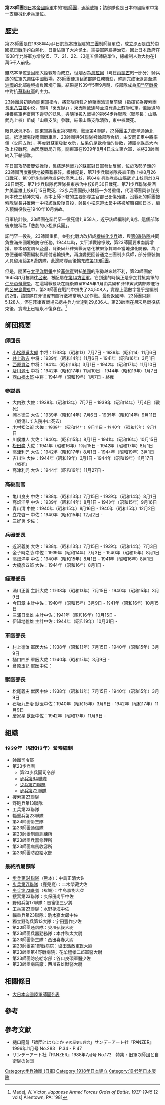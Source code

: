 {{Infobox Military Unit
|unit_name= 第23師團
|image= 
|caption=
|dates= 1938年 - 1945年
|country=[[日本帝國|日本帝國]]
|allegiance=
|branch=[[日本皇軍|日本皇軍]]
|type=[[步兵|步兵]]
|role=
|size=
|command_structure=
|garrison=[[日本|日本]][[熊本市|熊本市]]
<!-- Commanders -->
|current_commander=
|ceremonial_chief=
|colonel_of_the_regiment=
|notable_commanders=
|identification_symbol=
|identification_symbol_2=
<!-- Culture and history -->
|nickname="旭"
|patron=
|motto=
|colors=
|colors_label=
|march=
|mascot=
|battles=[[諾門罕戰役|諾門罕戰役]]<br />[[太平洋戰爭|太平洋戰爭]]
|anniversaries=
|decorations=
|battle_honours=
}}

'''第23師團'''是[[日本帝國陸軍|日本帝國陸軍]]中的1個[[師_(軍隊)|師團]]，[[通稱號|通稱號]]旭；該部隊也是日本帝國陸軍中第一支[[機械化步兵|機械化步兵]]單位。
 
==歷史==
第23師團是在1938年4月4日於[[熊本市|熊本市]]組建的三[[團_(軍隊)|團]]制師級單位，成立原因是由於[[中國抗日戰爭|中國抗日戰爭]]的白熱化，日軍佔領了大片領土，需要軍隊維持治安。因此日本政府在1938年允許軍方增設15、17、21、22、23這五個師級單位，總編制人數大約在1萬5千人前後。

雖然本單位是因應大陸戰場而成立，但是因為[[海拉爾|海拉爾]]（現在[[內蒙古|內蒙古]]的一部分）騎兵旅的駐軍先調往中國戰場，23師團便頂替該部隊任務職缺，整訓完成後派遣至[[滿洲國|滿洲國]]的北部邊境擔負國境守備。結果是1939年5至9月時，該部隊成為[[諾門罕戰役|諾門罕戰役]]中對抗[[蘇聯紅軍|蘇聯紅軍]]的主力。

23師團最初聽命[[關東軍|關東軍]]指令，將部隊所轄之偵蒐團派遣至前線（指揮官為搜索團長[[東八百蔵|東八百蔵]]中校，簡稱「東支隊」）；東支隊抵達時並沒有遇上蘇聯紅軍，但撤退時接獲蘇軍再度南下邊界的訊息，與隨後投入戰場的第64步兵聯隊（聯隊長：山縣武光上校）組成「山縣支隊」參戰，結果山縣支隊潰敗，東中校戰死。

眼見狀況不對，關東軍將戰車第3聯隊、戰車第4聯隊，23師團主力部隊通通北調。抵達戰場後兩個戰車團、23師團與64聯隊殘餘部隊合組，由安岡正臣中將率領（安岡支隊），再度對蘇軍發動攻勢，結果仍是致命性的慘敗，師團參謀長大内孜上校戰死。為因應戰局升高，關東軍在1939年8月4日成立第六軍，並將23師團納入下轄部隊。

在日軍攻勢屢屢受挫後，集結足夠戰力的蘇軍對日軍發動反擊，位於攻勢矛頭的23師團再度狠狠地被蘇聯輾碎。根據記載，第71步兵聯隊隊長森田徹上校8月26日戰死、第13野炮聯隊隊長伊勢高秀上校，第64步兵聯隊長山縣武光上校同於8月29日戰死、第71步兵聯隊代理隊長東宗治中校8月30日戰死、第71步兵聯隊長酒井美喜雄上校9月15日戰死，23步兵團團長小林恒一少將重傷，代理師團岡參謀長岡本徳三精神失常。基本上師下轄的主要部隊主官都已死傷殆盡。沒戰死的師團搜索隊隊長井置榮一中校該戰役後自殺，師長[[小松原道太郎|小松原道太郎]]中將被解職召回日本，編入預備役後在1940年10月病故。

日軍統計後，23師團在諾門罕一役死傷11,958人，近乎該師編制的8成。這個部隊後來被稱為「悲劇的小松原兵團」。

諾門罕一役後，23師團重組。並強化戰力改組成[[機械化步兵|機械化步兵]]師，與[[海拉爾要塞|第8邊防隊]]共同負擔滿州國境的防守任務。1944年時，太平洋戰線慘敗，第23師團要求南調增援。原本預定調至[[台灣|台灣]]，隨後因菲律賓戰況惡化被緊急轉調至當地強化防務。為了方便運輸師團編制與應付運輸損失，再度變更回普通之三團制步兵師，部分重裝備人員留用給第8邊防隊，此邊防隊而後擴充成[[第119師團|第119師團]]。

但是，隨著在[[太平洋戰爭|太平洋戰爭]]中於[[菲律賓|菲律賓]]對抗[[美國|美國]]的形勢越來越不利，第23師團於1945年1月被調往[[呂宋|呂宋]]，被配屬在[[第14方面軍_(日本陸軍)|第14方面軍]]。它到達的時候正是參加對抗美軍的[[仁牙茵灣戰役|仁牙茵灣戰役]]。在這場戰役及在隨後直至1945年3月由美國和菲律賓武裝部隊進行的[[呂宋島戰役|呂宋島戰役]]中，第23師團在戰鬥中損失了24,508人，實際上這數字幾乎是編制的2倍，該部隊在菲律賓有自行徵補當地人民作戰。最後返國時，23師團只剩5,128人，但在菲律賓戰場它總共兵力曾達到29,636人。第23師團在呂宋島戰役結束後，實際上已經永不復存在。<ref> Madej, W. Victor, ''Japanese Armed Forces Order of Battle, 1937-1945'' [2 vols]
Allentown, PA: 1981</ref>

== 師団概要 ==
=== 師団長 ===
*[[小松原道太郎|小松原道太郎]] 中将：1938年（昭和13）7月7日 - 1939年（昭和14）11月6日
*[[井上政吉|井上政吉]] 中将：1939年（昭和14年）11月6日 - 1941年（昭和16年）3月1日
*[[西原貫治|西原貫治]] 中将：1941年（昭和16年）3月1日 - 1942年（昭和17年）11月10日
*[[及川源七|及川源七]] 中将：1942年（昭和17年）11月10日 - 1944年（昭和19年）1月7日
*[[西山福太郎|西山福太郎]] 中将：1944年（昭和19年）1月7日 - 終戦

=== 参謀長 ===
*大内孜 大佐：1938年（昭和13年）7月7日 - 1939年（昭和14年）7月4日（戦死）
*岡本徳三 大佐：1939年（昭和14年）7月6日 - 1939年（昭和14年）9月11日（戦傷して入院中に死去）
*[[木村松治郎|木村松治郎]] 大佐：1939年（昭和14年）9月11日 - 1940年（昭和15年）8月1日
*川俣雄人 大佐：1940年（昭和15年）8月1日 - 1941年（昭和16年）10月15日
*[[松田巌_(陸軍軍人)|松田巌]] 大佐：1941年（昭和16年）10月15日 - 1942年（昭和17年）8月1日
*高津利光 大佐：1942年（昭和17年）8月1日 - 1944年（昭和19年）3月1日
*吉川浩 大佐：1944年（昭和19年）3月1日 - 1944年（昭和19年）11月17日（戦死）
*高津利光 大佐：1944年（昭和19年）11月27日 -

=== 高級副官 ===
*亀川良夫 中佐：1938年（昭和13年）7月15日 - 1939年（昭和14年）8月1日
*高畑洋平 中佐：1939年（昭和14年）8月1日 - 1940年（昭和15年）9月16日
*青山清 中佐：1940年（昭和15年）8月16日 - 1940年（昭和15年）12月2日
*立花啓一 中佐：1940年（昭和15年）12月2日 - 
*三好勇 少佐：

=== 兵器部長 ===
*近沢義美 大佐：1938年（昭和13年）7月15日 - 1939年（昭和14年）7月3日
*金子時之助 中佐：1939年（昭和14年）7月3日 - 1940年（昭和15年）8月1日
*高畑洋平 中佐：1940年（昭和15年）8月1日 - 1941年（昭和16年）8月1日
*大橋彦四郎 大佐：1944年（昭和16年）8月1日 - 

=== 経理部長 ===
*渦川正義 主計大佐：1938年（昭和13年）7月15日 - 1940年（昭和15年）3月9日
*今田章 主計中佐：1940年（昭和15年）3月9日 - 1941年（昭和16年）10月15日
*三浦日出雄 主計中佐：1941年（昭和16年）10月15日 - 
*伊知地俊雄 主計中佐：1944年（昭和19年）10月31日 - 

=== 軍医部長 ===
*村上徳治 軍医大佐：1938年（昭和13年）7月15日 - 1940年（昭和15年）3月9日
*樋口四郎 軍医大佐：1940年（昭和15年）3月9日 - 
*倉原玉記 軍医中佐：

=== 獣医部長 ===
*松尾義夫 獣医中佐：1938年（昭和13年）7月15日 - 1940年（昭和15年）3月9日
*石坂九郎治 獣医中佐：1940年（昭和15年）3月9日 - 1942年（昭和17年）11月9日
*慶家星 獣医中佐：1942年（昭和17年）11月9日 -

==組織==
===1938年（昭和13年）當時編制===
*師團司令部
*第23步兵團
**第23步兵團司令部
**[[步兵第64聯隊|步兵第64聯隊]]
**[[步兵第71聯隊|步兵第71聯隊]]
**[[步兵第72聯隊|步兵第72聯隊]]
*捜索第23聯隊
*野砲兵第13聯隊
*工兵第23聯隊
*輜重兵第23聯隊
*第23師團衛生隊
*第23師團通信隊
*第23師團制毒訓練所
*第23師團兵器修理所
*第23師團病馬收容所
*第23師團防疫給水部

=== 最終所屬部隊 ===
*[[步兵第64聯隊|步兵第64聯隊]]（熊本）：中島正清大佐
*[[步兵第71聯隊|步兵第71聯隊]]（鹿兒島）：二木榮藏大佐
*[[步兵第72聯隊|步兵第72聯隊]]（都城）：中島嘉樹大佐
*捜索第23聯隊：久保田尚平中佐
*野砲兵第17聯隊：吉富德三少將
*工兵第23聯隊：水野捷海中佐
*輜重兵第23聯隊：駒木嘉太郎中佐
*獨立野砲兵第13大隊：宇田豐作少佐
*第23師團通信隊：奥川弘毅大尉 
*第23師團兵器勤務隊：本井秋太大尉
*第23師團衛生隊：西田喜春大尉
*第23師團第1野戰病院：塩田浩政軍医大尉
*第23師團第4野戰病院：花牟禮孝二郎軍醫大尉
*第23師團防疫給水部：谷口良碩軍醫少佐
*第23師團病馬廠：西川春雄獸醫大尉

==相關條目==
* [[大日本帝國陸軍師團列表|大日本帝國陸軍師團列表]]

==參考==
{{reflist}}

==參考文獻==
{{refbegin}}
* 樋口隆晴「師団とはなにか <small>その歴史と理念</small>」サンデーアート社『PANZER』1996年11月号 No.283　P.34 - P.47
* サンデーアート社『PANZER』1988年7月号 No.172　特集・旧軍の師団と自衛隊の師団　
{{refend}}

{{DEFAULTSORT:23rd Division (Imperial Japanese Army)}}
{{日本陸軍師團}}
[[Category:步兵師團_(日軍)|Category:步兵師團 (日軍)]]
[[Category:1938年日本建立|Category:1938年日本建立]]
[[Category:1945年日本廢除|Category:1945年日本廢除]]